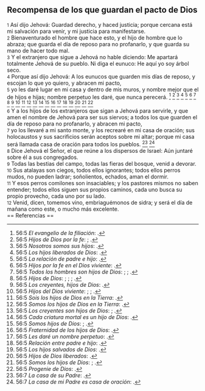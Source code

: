 == Recompensa de los que guardan el pacto de Dios ==

{{anchor|1}} <small>1</small> Así dijo Jehová: Guardad derecho, y haced justicia; porque cercana está mi salvación para venir, y mi justicia para manifestarse.<br>
{{anchor|2}} <small>2</small> Bienaventurado el hombre que hace esto, y el hijo de hombre que lo abraza; que guarda el día de reposo para no profanarlo, y que guarda su mano de hacer todo mal.<br>
{{anchor|3}} <small>3</small> Y el extranjero que sigue a Jehová no hable diciendo: Me apartará totalmente Jehová de su pueblo. Ni diga el eunuco: He aquí yo soy árbol seco.<br>
{{anchor|4}} <small>4</small> Porque así dijo Jehová: A los eunucos que guarden mis días de reposo, y escojan lo que yo quiero, y abracen mi pacto,<br>
{{anchor|5}} <small>5</small> yo les daré lugar en mi casa y dentro de mis muros, y nombre mejor que el de hijos e hijas; nombre perpetuo les daré, que nunca perecerá. <ref>56:5 ''El evangelio de la filiación'': {{lib|LU|190|3|1}}.</ref> <ref>56:5 ''Hijos de Dios por la fe'': {{lib|LU|141|2|2}}; {{lib|LU|40|6|1}}.</ref> <ref>56:5 ''Nosotros somos sus hijos'': {{lib|LU|149|6|8}}.</ref> <ref>56:5 ''Los hijos liberados de Dios'': {{lib|LU|143|2|7}}.</ref> <ref>56:5 ''La relación de padre e hijo'': {{lib|LU|131|10|8}}.</ref> <ref>56:5 ''Hijos por la fe en el Dios viviente'': {{lib|LU|142|1|1}}.</ref> <ref>56:5 ''Todos los hombres son hijos de Dios'': {{lib|LU|190|5|4}}; {{lib|LU|193|1|2}}; {{lib|LU|99|5|5}}.</ref> <ref>56:5 ''Hijos de Dios'': {{lib|LU|142|5|2}}; {{lib|LU|170|2|20}}; {{lib|LU|34|6|10}}; {{lib|LU|8|6|4}}.</ref> <ref>56:5 ''Los creyentes, hijos de Dios'': {{lib|LU|181|2|12}}.</ref> <ref>56:5 ''Hijos del Dios viviente'': {{lib|LU|140|1|6}}; {{lib|LU|140|3|16}}; {{lib|LU|149|2|10}}.</ref> <ref>56:5 ''Sois los hijos de Dios en la Tierra'': {{lib|LU|193|0|3}}.</ref> <ref>56:5 ''Somos los hijos de Dios en la Tierra'': {{lib|LU|193|0|5}}.</ref> <ref>56:5 ''Los creyentes son hijos de Dios'': {{lib|LU|180|1|6}}; {{lib|LU|181|2|14}}.</ref> <ref>56:5 ''Cada criatura mortal es un hijo de Dios'': {{lib|LU|196|0|2}}.</ref> <ref>56:5 ''Somos hijos de Dios'': {{lib|LU|2|5|4}}; {{lib|LU|5|4|8}}.</ref> <ref>56:5 ''Fraternidad de los hijos de Dios'': {{lib|LU|153|2|4}}.</ref> <ref>56:5 ''Les daré un nombre perpetuo'': {{lib|LU|40|6|2}}.</ref> <ref>56:5 ''Relación entre padre e hijo'': {{lib|LU|131|10|6}}.</ref> <ref>56:5 ''Los hijos salvados de Dios'': {{lib|LU|170|2|8}}.</ref> <ref>56:5 ''Hijos de Dios liberados'': {{lib|LU|170|2|20}}.</ref> <ref>56:5 ''Somos los hijos de Dios'': {{lib|LU|131|10|2}}; {{lib|LU|141|4|2}}.</ref> <ref>56:5 ''Progenie de Dios'': {{lib|LU|1|3|1}}.</ref><br>
{{anchor|6}} <small>6</small> Y a los hijos de los extranjeros que sigan a Jehová para servirle, y que amen el nombre de Jehová para ser sus siervos; a todos los que guarden el día de reposo para no profanarlo, y abracen mi pacto,<br>
{{anchor|7}} <small>7</small> yo los llevaré a mi santo monte, y los recrearé en mi casa de oración; sus holocaustos y sus sacrificios serán aceptos sobre mi altar; porque mi casa será llamada casa de oración para todos los pueblos. <ref>56:7 ''La casa de su Padre'': {{lib|LU|125|1|1}}.</ref> <ref>56:7 ''La casa de mi Padre es casa de oración'': {{lib|LU|173|1|7}}.</ref><br>
{{anchor|8}} <small>8</small> Dice Jehová el Señor, el que reúne a los dispersos de Israel: Aún juntaré sobre él a sus congregados.<br>
{{anchor|9}} <small>9</small> Todas las bestias del campo, todas las fieras del bosque, venid a devorar.<br>
{{anchor|10}} <small>10</small> Sus atalayas son ciegos, todos ellos ignorantes; todos ellos perros mudos, no pueden ladrar; soñolientos, echados, aman el dormir.<br>
{{anchor|11}} <small>11</small> Y esos perros comilones son insaciables; y los pastores mismos no saben entender; todos ellos siguen sus propios caminos, cada uno busca su propio provecho, cada uno por su lado.<br>
{{anchor|12}} <small>12</small> Venid, dicen, tomemos vino, embriaguémonos de sidra; y será el día de mañana como este, o mucho más excelente.<br>
== Referencias ==

<references />
